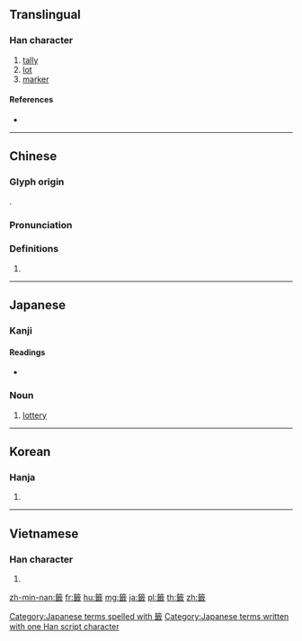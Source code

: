 {{character info/new}}
{{also|籖|签}}
==Translingual==

===Han character===
{{Han char|rn=118|rad=竹|as=17|sn=23|four=88153|canj=HOIM|ids=⿱⺮韱}}

# [[tally]]
# [[lot]]
# [[marker]]

====References====
* {{Han ref|kx=0905.160|dkj=26769|dj=1330.110|hdz=53032.150|uh=7C64|ud=31844|bh=C5D2|bd=50642}}

----

==Chinese==
{{zh-forms|s=签}}

===Glyph origin===
{{Han etym}}
{{Han compound|竹|韱|c1=s|c2=p|t1=bamboo|ls=psc}}.

===Pronunciation===
{{zh-pron
|m=qiān
|c=cim1
|h=pfs=chhiâm
|md=
|mn=chhiam
|w=
|mc=y
|oc=y
|cat=
}}

===Definitions===
{{zh-hanzi}}

# {{rfdef|lang=zh}}

----

==Japanese==

===Kanji===
{{ja-kanji|grade=|rs=竹17}}

====Readings====
* {{ja-readings|on=[[せん]] (sen)|kun=[[くじ]] (kuji), [[かずとり]] (kazutori)}}

===Noun===
{{ja-noun|くじ}}

# [[lottery]]

[[Category:Japanese terms spelled with 籤]]
[[Category:Japanese terms written with one Han script character]]

----

==Korean==

===Hanja===
{{ko-hanja|hangeul=[[첨]]|eumhun=|rv=cheom|mr=ch'ŏm|y=chem}}

# {{defn|lang=ko|sort=竹17}}

----

==Vietnamese==

===Han character===
{{vi-hantu|[[thiêm]], [[tiêm]]|rs=竹17}}

# {{defn|lang=vi|sort=竹17}}

[[zh-min-nan:籤]]
[[fr:籤]]
[[hu:籤]]
[[mg:籤]]
[[ja:籤]]
[[pl:籤]]
[[th:籤]]
[[zh:籤]]